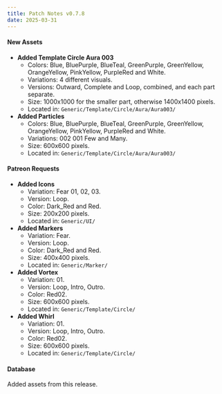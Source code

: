 ```yaml
---
title: Patch Notes v0.7.8
date: 2025-03-31
---
```


#### New Assets
- **Added Template Circle Aura 003**  
    - Colors: Blue, BluePurple, BlueTeal, GreenPurple, GreenYellow, OrangeYellow, PinkYellow, PurpleRed and White. 
    - Variations: 4 different visuals. 
    - Versions: Outward, Complete and Loop, combined, and each part separate.  
    - Size: 1000x1000 for the smaller part, otherwise 1400x1400 pixels.  
    - Located in: ``Generic/Template/Circle/Aura/Aura003/``
- **Added Particles**  
    - Colors: Blue, BluePurple, BlueTeal, GreenPurple, GreenYellow, OrangeYellow, PinkYellow, PurpleRed and White.  
    - Variations: 002 001 Few and Many.   
    - Size: 600x600 pixels.  
    - Located in: ``Generic/Template/Circle/Aura/Aura003/``
#### Patreon Requests
-   **Added Icons**  
    -   Variation: Fear 01, 02, 03.   
    -   Version: Loop.   
    -   Color: Dark_Red and Red.  
    -   Size: 200x200 pixels.  
    -   Located in: ``Generic/UI/``
- **Added Markers**  
    - Variation: Fear.  
    - Version: Loop.   
    - Color: Dark_Red and Red.  
    - Size: 400x400 pixels.  
    - Located in: ``Generic/Marker/``
- **Added Vortex**  
    - Variation: 01.  
    - Version: Loop, Intro, Outro.  
    - Color: Red02.  
    - Size: 600x600 pixels.  
    - Located in: ``Generic/Template/Circle/``
- **Added Whirl**  
    - Variation: 01.  
    - Version: Loop, Intro, Outro.  
    - Color: Red02.  
    - Size: 600x600 pixels.  
    - Located in: ``Generic/Template/Circle/``
#### Database  
Added assets from this release.







